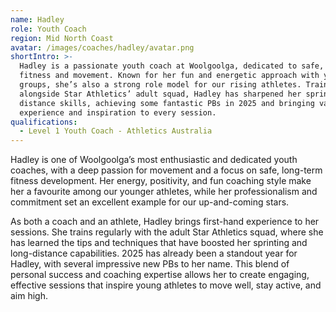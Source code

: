```yaml
---
name: Hadley
role: Youth Coach
region: Mid North Coast
avatar: /images/coaches/hadley/avatar.png
shortIntro: >-
  Hadley is a passionate youth coach at Woolgoolga, dedicated to safe, long-term
  fitness and movement. Known for her fun and energetic approach with younger
  groups, she’s also a strong role model for our rising athletes. Training
  alongside Star Athletics’ adult squad, Hadley has sharpened her sprint and
  distance skills, achieving some fantastic PBs in 2025 and bringing valuable
  experience and inspiration to every session.
qualifications:
  - Level 1 Youth Coach - Athletics Australia
---
```

Hadley is one of Woolgoolga’s most enthusiastic and dedicated youth coaches, with a deep passion for movement and a focus on safe, long-term fitness development. Her energy, positivity, and fun coaching style make her a favourite among our younger athletes, while her professionalism and commitment set an excellent example for our up-and-coming stars.

As both a coach and an athlete, Hadley brings first-hand experience to her sessions. She trains regularly with the adult Star Athletics squad, where she has learned the tips and techniques that have boosted her sprinting and long-distance capabilities. 2025 has already been a standout year for Hadley, with several impressive new PBs to her name. This blend of personal success and coaching expertise allows her to create engaging, effective sessions that inspire young athletes to move well, stay active, and aim high.
